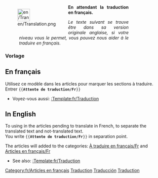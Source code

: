 <noinclude>

</noinclude><div style="width: 400px; margin: .5cm 0; clear: left"><div style="float: left">[[File:en/Translation.png|40px|left]]</div>
<div class="plainlinks" style="margin-left: 1.2cm; text-align: justify"><p style="border-bottom: 1px solid #8888aa">'''En attendant la traduction en français.'''</p>
<p style="font-size: 90%">''Le texte suivant se trouve être dans sa version originale anglaise, si votre niveau vous le permet, vous pouvez nous aider à le traduire en français.''</p></div></div>
<includeonly>{{{1|[[Category:fr/À traduire en français]]}}}[[Category:fr/Articles en français]]</includeonly><noinclude>

===Vorlage===

==En français==
Utilisez ce modèle dans les articles pour marquer les sections à traduire.<br/>
Entrer <code><nowiki>{{</nowiki>'''Attente de traduction/Fr'''<nowiki>}}</nowiki></code>

* Voyez-vous aussi: [[:Template:fr/Traduction]]

==In English==
To using in the articles pending to translate in French, to separate the translated text and not-translated text.<br/>
You write <code><nowiki>{{</nowiki>'''Attente de traduction/Fr'''<nowiki>}}</nowiki></code> in separation point.

The articles will added to the categories: [[:Category:fr/À traduire en français|À traduire en français/Fr]] and [[:Category:fr/Articles en français|Articles en français/Fr]]

* See also: [[:Template:fr/Traduction]]

[[Category:fr/Modèles|Traduction]]
[[Category:fr/Infobox|Traducción]]
[[Category:fr/Traduction|Traduction]]
</noinclude>